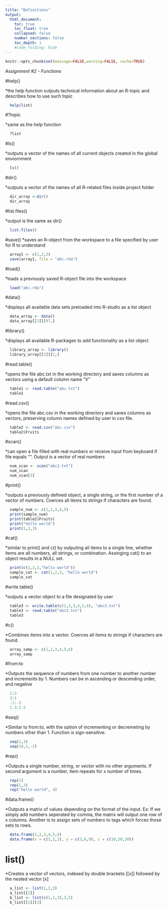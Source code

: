 ```yaml
---
title: "Definitions"
output:
  html_document:
    toc: true
    toc_float: true
    collapsed: false
    number_sections: false
    toc_depth: 1
    #code_folding: hide
---
```


```r
knitr::opts_chunk$set(message=FALSE,warning=FALSE, cache=TRUE)
```

*Assignment #2 - Functions*

#help()

*the help function outputs technical information about an R-topic and describes how to use such topic
```r
  help(list)
```

#?topic

*same as the help function
```r
  ?list
```

#ls()

*outputs a vector of the names of all current objects created in the global enviornment
```r
  ls()
```

#dir()

*outputs a vector of the names of all R-related files inside project folder
```r
  dir_array <-dir()
  dir_array
```

#list.files()

*output is the same as dir()
```r
  list.files()
```

#save()
*saves an R-object from the workspace to a file specified by user for R to understand
```r
  array1 <- c(1,2,3)
  save(array1, file = "abc.rda")
```

#load()

*loads a previously saved R-object file into the workspace
```r
  load("abc.rda")
```

#data()

*displays all available data sets preloaded into R-studio as a list object
```r
  data_array <- data()
  data_array[[3]][97,]
```

#library()

*displays all available R-packages to add functionality as a list object
```r
  library_array <- library()
  library_array[[2]][2,]
```

#read.table()

*opens the file abc.txt in the working directory and saves columns as vectors using
a default column name "V"
```r
  table1 <- read.table("abc.txt")
  table1
```

#read.csv()

*opens the file abc.csv in the working directory and saves columns as vectors, preserving
column names defined by user in csv file.
```r
  table2 <- read.csv("abc.csv")
  table2$Fruits
```

#scan()

*can open a file filled with real numbers or receive input from keyboard if file equals "". Output is a vector of real numbers
```r
  num_scan <- scan("abc2.txt")
  num_scan
  num_scan[3]
```

#print()

*outputs a previously defined object, a single string, or the first number of a vector of numbers. Coerces all items to strings if characters are found.
```r
  sample_num <- c(1,2,3,4,5)
  print(sample_num)
  print(table2$Fruits)
  print("hello world")
  print(1,2,3)
```

#cat()

*similar to print() and c() by outputing all items to a single line, whether items are all numbers, all strings, or combination. Assinging cat() to an object results in a NULL set.
```r
  print(c(1,2,3,"hello world"))
  sample_cat <- cat(1,2,3, "hello world")
  sample_cat
```

#write.table()

*outputs a vector object to a file designated by user
```r
  table3 <- write.table(c(1,2,3,4,5,6), "abc3.txt")
  table3 <- read.table("abc3.txt")
  table3
```

#c()

*Combines items into a vector. Coerces all items to strings if characters are found.
```r
  array_samp <- c(1,2,3,4,5,6)
  array_samp
```

#from:to

*Outputs the sequence of numbers from one number to another number and increments by 1. Numbers can be in ascending or descending order, and negative
```r
  1:3
  3:1
  -1:-3
  1.3:1.5
```

#seq()

*Similar to from:to, with the option of incrementing or decremeting by numbers other than 1. Function is sign-sensitive.
```r
  seq(1,3)
  seq(10,1,-2)
```

#rep()

*Outputs a single number, string, or vector with no other arguments. If second argument is a number, item repeats for x number of times.
```r
  rep(1)
  rep(1,3)
  rep("hello world", 4)
```

#data.frame()

*Outputs a matrix of values depending on the format of the input. Ex: If we simply add numbers seperated by comma, the matrix will output one row of x columns. Another is to assign sets of numbers to tags which forces those sets to rows.
```r
  data.frame(1,2,3,4,5,6)
  data.frame(x = c(1,2,3), y = c(3,6,9), z = c(10,20,30))
```

# list()

*Creates a vector of vectors, indexed by double brackets [[x]] followed by the nested vector [x]
```r
  a_list <- list(1,2,3)
  a_list[[2]]
  b_list <- list(c(1,2,3),2,5)
  b_list[[1]][3]
```

